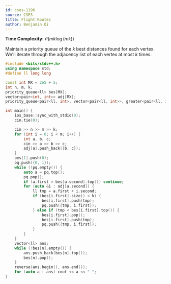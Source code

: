 ```yaml
---
id: cses-1196
source: CSES
title: Flight Routes
author: Benjamin Qi
---
```


**Time Complexity:** $\mathcal{O}(mk\log (mk))$

Maintain a priority queue of the $k$ best distances found for each vertex. We'll
iterate through the adjacency list of each vertex at most $k$ times.

```cpp
#include <bits/stdc++.h>
using namespace std;
#define ll long long

const int MX = 2e5 + 5;
int n, m, k;
priority_queue<ll> bes[MX];
vector<pair<int, int>> adj[MX];
priority_queue<pair<ll, int>, vector<pair<ll, int>>, greater<pair<ll, int>>> pq;

int main() {
	ios_base::sync_with_stdio(0);
	cin.tie(0);

	cin >> n >> m >> k;
	for (int i = 0; i < m; i++) {
		int a, b, c;
		cin >> a >> b >> c;
		adj[a].push_back({b, c});
	}
	bes[1].push(0);
	pq.push({0, 1});
	while (!pq.empty()) {
		auto a = pq.top();
		pq.pop();
		if (a.first > bes[a.second].top()) continue;
		for (auto &i : adj[a.second]) {
			ll tmp = a.first + i.second;
			if (bes[i.first].size() < k) {
				bes[i.first].push(tmp);
				pq.push({tmp, i.first});
			} else if (tmp < bes[i.first].top()) {
				bes[i.first].pop();
				bes[i.first].push(tmp);
				pq.push({tmp, i.first});
			}
		}
	}
	vector<ll> ans;
	while (!bes[n].empty()) {
		ans.push_back(bes[n].top());
		bes[n].pop();
	}
	reverse(ans.begin(), ans.end());
	for (auto a : ans) cout << a << " ";
}
```

